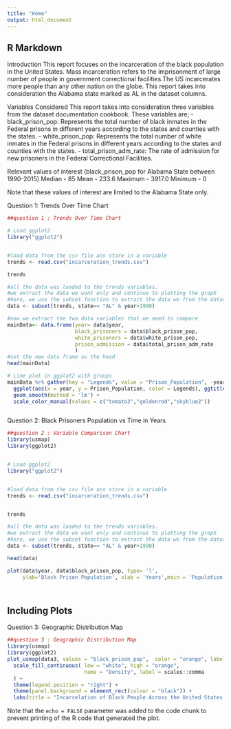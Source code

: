 ```yaml
---
title: "Home"
output: html_document
---
```



## R Markdown

Introduction
This report focuses on the incarceration of the black population in the United States. Mass incarceration refers to the imprisonment of large number of people in government correctional facilities.The US incarcerates more people than any other nation on the globe. This report takes into consideration the Alabama state marked as AL in the dataset columns. 

Variables Considered
This report takes into consideration three variables from the dataset documentation cookbook. These variables are;
- black_prison_pop: Represents the total number of black inmates in the Federal prisons in  different years according to the states and counties with the states.
- white_prison_pop: Represents the total number of white inmates in the Federal prisons in  different years according to the states and counties with the states.
- total_prison_adm_rate: The rate of admission for new prisoners in the Federal Correctional Facilities.



Relevant values of interest (black_prison_pop for Alabama State between 1990-2015)
Median - 85
Mean - 233.6
Maximum - 3917.0
Minimum - 0

Note that these values of interest are limited to the Alabama State only.

Question 1: Trends Over Time Chart

```r
##question 1 : Trends Over Time Chart 

# Load ggplot2
library("ggplot2")


#load data from the csv file ans store in a variable
trends <- read.csv("incarceration_trends.csv")

trends

#all the data was loaded to the trends variables. 
#we extract the data we want only and continue to plotting the graph
#here, we use the subset function to extract the data we from the dataset
data <- subset(trends, state== "AL" & year>1990)

#now we extract the two data variables that we need to compare
mainData<- data.frame(year= data$year,
                      black_prisoners = data$black_prison_pop,
                      white_prisoners = data$white_prison_pop,
                      prison_admission = data$total_prison_adm_rate
                      )
#set the new data frame as the head
head(mainData)

# Line plot in ggplot2 with groups
mainData %>% gather(key = "Legends", value = "Prison_Population", -year) %>%
  ggplot(aes(x = year, y = Prison_Population, color = Legends), ggtitle("Black Vs White Incarceration")) +
  geom_smooth(method = 'lm') +
  scale_color_manual(values = c("tomato3","goldenrod","skyblue2"))



```


Question 2: Black Prisoners Population vs Time in Years

```r
##question 2 : Variable Comparison Chart 
library(usmap)
library(ggplot2)


# Load ggplot2
library("ggplot2")


#load data from the csv file ans store in a variable
trends <- read.csv("incarceration_trends.csv")


trends

#all the data was loaded to the trends variables. 
#we extract the data we want only and continue to plotting the graph
#here, we use the subset function to extract the data we from the dataset
data <- subset(trends, state== "AL" & year>1990)

head(data)

plot(data$year, data$black_prison_pop, type= 'l', 
     ylab='Black Prison Population', xlab = 'Years',main = 'Population of Incarcerated Black People in AL State from 1990 - 2015')




```

## Including Plots

Question 3: Geographic Distribution Map

```r
##question 3 : Geographic Distribution Map 
library(usmap)
library(ggplot2)
plot_usmap(data3, values = "black_prison_pop",  color = "orange", labels=FALSE) + 
  scale_fill_continuous( low = "white", high = "orange", 
                         name = "Density", label = scales::comma
  ) + 
  theme(legend.position = "right") + 
  theme(panel.background = element_rect(colour = "black")) + 
  labs(title = "Incarcelation of Black People Across the United States of America",caption= "Date Range : 2005-2015")

```

Note that the `echo = FALSE` parameter was added to the code chunk to prevent printing of the R code that generated the plot.
